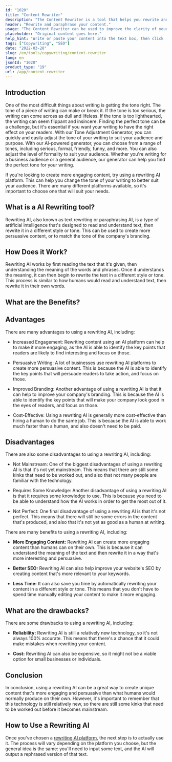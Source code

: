 ```yaml
---
id: "1020"
title: "Content Rewriter"
description: "The Content Rewriter is a tool that helps you rewrite and paraphrase your content. It is often used to improve the clarity of your writing, or to make your writing more unique. The Content Rewriter can also help you improve your SEO by rewriting your content to include your target keywords."
header: "Rewrite and paraphrase your content."
usage: "The Content Rewriter can be used to improve the clarity of your writing, or to make your writing more unique. It can also help you improve your SEO by rewriting your content to include your target keywords."
placeholder: "Original content goes here."
help_hint: "Write or paste your content into the text box, then click 'Rewrite.'"
tags: ["Copywriting", "SEO"]
date: "2022-03-28"
slug: /en/tools/copywriting/content-rewriter
lang: en
jsonId: "1020"
product_type: "19"
url: /app/content-rewriter
---
```


## Introduction

One of the most difficult things about writing is getting the tone right. The tone of a piece of writing can make or break it. If the tone is too serious, the writing can come across as dull and lifeless. If the tone is too lighthearted, the writing can seem flippant and insincere. Finding the perfect tone can be a challenge, but it's essential if you want your writing to have the right effect on your readers. With our Tone Adjustment Generator, you can quickly and easily adjust the tone of your writing to suit your audience and purpose. With our AI-powered generator, you can choose from a range of tones, including serious, formal, friendly, funny, and more. You can also adjust the level of formality to suit your audience. Whether you're writing for a business audience or a general audience, our generator can help you find the perfect tone for your writing.

If you're looking to create more engaging content, try using a rewriting AI platform. This can help you change the tone of your writing to better suit your audience. There are many different platforms available, so it's important to choose one that will suit your needs.

## What is a AI Rewriting tool?

Rewriting AI, also known as text rewriting or paraphrasing AI, is a type of artificial intelligence that's designed to read and understand text, then rewrite it in a different style or tone. This can be used to create more persuasive content, or to match the tone of the company's branding.

## How Does it Work?

Rewriting AI works by first reading the text that it's given, then understanding the meaning of the words and phrases. Once it understands the meaning, it can then begin to rewrite the text in a different style or tone. This process is similar to how humans would read and understand text, then rewrite it in their own words.

## What are the Benefits?

## Advantages

There are many advantages to using a rewriting AI, including:

- Increased Engagement: Rewriting content using an AI platform can help to make it more engaging, as the AI is able to identify the key points that readers are likely to find interesting and focus on those.

- Persuasive Writing: A lot of businesses use rewriting AI platforms to create more persuasive content. This is because the AI is able to identify the key points that will persuade readers to take action, and focus on those.

- Improved Branding: Another advantage of using a rewriting AI is that it can help to improve your company's branding. This is because the AI is able to identify the key points that will make your company look good in the eyes of readers, and focus on those.

- Cost-Effective: Using a rewriting AI is generally more cost-effective than hiring a human to do the same job. This is because the AI is able to work much faster than a human, and also doesn't need to be paid.

## Disadvantages

There are also some disadvantages to using a rewriting AI, including:

- Not Mainstream: One of the biggest disadvantages of using a rewriting AI is that it's not yet mainstream. This means that there are still some kinks that need to be worked out, and also that not many people are familiar with the technology.

- Requires Some Knowledge: Another disadvantage of using a rewriting AI is that it requires some knowledge to use. This is because you need to be able to understand how the AI works in order to get the most out of it.

- Not Perfect: One final disadvantage of using a rewriting AI is that it's not perfect. This means that there will still be some errors in the content that's produced, and also that it's not yet as good as a human at writing.

There are many benefits to using a rewriting AI, including:

- **More Engaging Content:** Rewriting AI can create more engaging content than humans can on their own. This is because it can understand the meaning of the text and then rewrite it in a way that's more interesting and persuasive.

- **Better SEO:** Rewriting AI can also help improve your website's SEO by creating content that's more relevant to your keywords.

- **Less Time:** It can also save you time by automatically rewriting your content in a different style or tone. This means that you don't have to spend time manually editing your content to make it more engaging.

## What are the drawbacks?

There are some drawbacks to using a rewriting AI, including:

- **Reliability:** Rewriting AI is still a relatively new technology, so it's not always 100% accurate. This means that there's a chance that it could make mistakes when rewriting your content.

- **Cost:** Rewriting AI can also be expensive, so it might not be a viable option for small businesses or individuals.

## Conclusion

In conclusion, using a rewriting AI can be a great way to create unique content that's more engaging and persuasive than what humans would normally produce on their own. However, it's important to remember that this technology is still relatively new, so there are still some kinks that need to be worked out before it becomes mainstream.

## How to Use a Rewriting AI

Once you've chosen a [rewriting AI platform]('/app/adjust-tone-rewriting'), the next step is to actually use it. The process will vary depending on the platform you choose, but the general idea is the same: you'll need to input some text, and the AI will output a rephrased version of that text.
